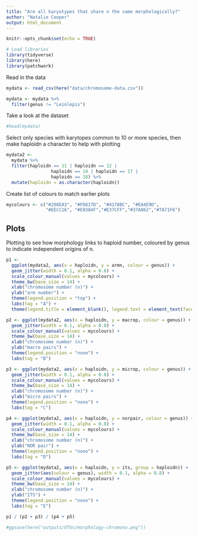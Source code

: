 ```yaml
---
title: "Are all karyotypes that share n the same morphologically?"
author: "Natalie Cooper"
output: html_document
---
```


```r
knitr::opts_chunk$set(echo = TRUE)
```

```r
# Load libraries
library(tidyverse)
library(here)
library(patchwork)
```

Read in the data
```r
mydata <- read_csv(here("data/chromosome-data.csv"))

mydata <- mydata %>%
  filter(genus != "Leiolepis")
```

Take a look at the dataset
```r
#head(mydata)
```

Select only species with karytopes common to 10 or more species, then make haploidn a character to help with plotting
```r
mydata2 <- 
  mydata %>%
  filter(haploidn == 11 | haploidn == 12 |
                 haploidn == 14 | haploidn == 17 |
                 haploidn == 18) %>%
  mutate(haploidn = as.character(haploidn))
```

Create list of colours to match earlier plots
```r
mycolours <- c("#208EA3", "#FD817D", "#4178BC", "#EA4E9D", 
               "#EECC16", "#E8384F","#E37CFF","#37A862","#7A71F6")
```
## Plots

Plotting to see how morphology links to haploid number, coloured by genus to indicate independent origins of n.

```r
p1 <- 
  ggplot(mydata2, aes(x = haploidn, y = armn, colour = genus)) +
  geom_jitter(width = 0.1, alpha = 0.8) +
  scale_colour_manual(values = mycolours) +
  theme_bw(base_size = 14) +
  xlab("chromosome number (n)") +
  ylab("arm number") +
  theme(legend.position = "top") +
  labs(tag = "A") +
  theme(legend.title = element_blank(), legend.text = element_text(face = "italic"))

p2 <- ggplot(mydata2, aes(x = haploidn, y = macrop, colour = genus)) +
  geom_jitter(width = 0.1, alpha = 0.8) +
  scale_colour_manual(values = mycolours) +
  theme_bw(base_size = 14) +
  xlab("chromosome number (n)") +
  ylab("macro pairs") +
  theme(legend.position = "none") +
  labs(tag = "B")

p3 <- ggplot(mydata2, aes(x = haploidn, y = microp, colour = genus)) +
  geom_jitter(width = 0.1, alpha = 0.8) +
  scale_colour_manual(values = mycolours) +
  theme_bw(base_size = 14) +
  xlab("chromosome number (n)") +
  ylab("micro pairs") +
  theme(legend.position = "none") +
  labs(tag = "C")

p4 <- ggplot(mydata2, aes(x = haploidn, y = norpair, colour = genus)) +
  geom_jitter(width = 0.1, alpha = 0.8) +
  scale_colour_manual(values = mycolours) +
  theme_bw(base_size = 14) +
  xlab("chromosome number (n)") +
  ylab("NOR pair") +
  theme(legend.position = "none") +
  labs(tag = "D")

p5 <- ggplot(mydata2, aes(x = haploidn, y = its, group = haploidn)) +
  geom_jitter(aes(colour = genus), width = 0.1, alpha = 0.8) +
  scale_colour_manual(values = mycolours) +
  theme_bw(base_size = 14) +
  xlab("chromosome number (n)") +
  ylab("ITS") +
  theme(legend.position = "none") +
  labs(tag = "E")

p1 / (p2 + p3) / (p4 + p5)

#ggsave(here("outputs/OTUs/morphology-chromono.png"))
```



